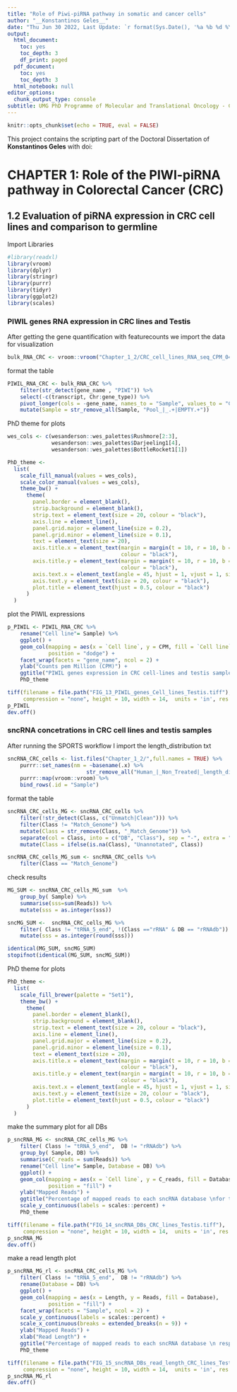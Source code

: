 ```yaml
---
title: "Role of Piwi-piRNA pathway in somatic and cancer cells"
author: "__Konstantinos Geles__"
date: "Thu Jun 30 2022, Last Update: `r format(Sys.Date(), '%a %b %d %Y')`"
output:
  html_document:
    toc: yes
    toc_depth: 3
    df_print: paged
  pdf_document:
    toc: yes
    toc_depth: 3
  html_notebook: null
editor_options:
  chunk_output_type: console
subtitle: UMG PhD Programme of Molecular and Translational Oncology - Circle XXXIV
---
```


```r
knitr::opts_chunk$set(echo = TRUE, eval = FALSE)
```

This project contains the scripting part of the Doctoral Dissertation of **Konstantinos Geles** with doi:   

# CHAPTER 1: Role of the PIWI-piRNA pathway in Colorectal Cancer (CRC)  
  
## 1.2 Evaluation of piRNA expression in CRC cell lines and comparison to germline 

Import Libraries
```r
#library(readxl)
library(vroom)
library(dplyr)
library(stringr)
library(purrr)
library(tidyr)
library(ggplot2)
library(scales)
```

### PIWIL genes RNA expression in CRC lines and Testis

After getting the gene quantification with featurecounts we import the data for visualization
```r
bulk_RNA_CRC <- vroom::vroom("Chapter_1_2/CRC_cell_lines_RNA_seq_CPM_04_Jul_2022.txt")
```

format the table
```r
PIWIL_RNA_CRC <- bulk_RNA_CRC %>% 
    filter(str_detect(gene_name , "PIWI")) %>% 
    select(-c(transcript, Chr:gene_type)) %>% 
    pivot_longer(cols = -gene_name, names_to = "Sample", values_to = "CPM") %>% 
    mutate(Sample = str_remove_all(Sample, "Pool_|_.+|EMPTY.+"))

```

PhD theme for plots
```r
wes_cols <- c(wesanderson::wes_palettes$Rushmore[2:3],
              wesanderson::wes_palettes$Darjeeling1[4],
              wesanderson::wes_palettes$BottleRocket1[1])

PhD_theme <-
  list(
    scale_fill_manual(values = wes_cols),
    scale_color_manual(values = wes_cols),
    theme_bw() +
      theme(
        panel.border = element_blank(),
        strip.background = element_blank(),
        strip.text = element_text(size = 20, colour = "black"),
        axis.line = element_line(),
        panel.grid.major = element_line(size = 0.2),
        panel.grid.minor = element_line(size = 0.1),
        text = element_text(size = 20),
        axis.title.x = element_text(margin = margin(t = 10, r = 10, b = 10, l = 10),
                                    colour = "black"),
        axis.title.y = element_text(margin = margin(t = 10, r = 10, b = 10, l = 10),
                                    colour = "black"),
        axis.text.x = element_text(angle = 45, hjust = 1, vjust = 1, size = 20),
        axis.text.y = element_text(size = 20, colour = "black"),
        plot.title = element_text(hjust = 0.5, colour = "black")
      )
  )
```

plot the PIWIL expressions
```r
p_PIWIL <- PIWIL_RNA_CRC %>% 
    rename("Cell line"= Sample) %>% 
    ggplot() +
    geom_col(mapping = aes(x = `Cell line`, y = CPM, fill = `Cell line`), 
             position = "dodge") +
    facet_wrap(facets = "gene_name", ncol = 2) +
    ylab("Counts pem Million (CPM)") +
    ggtitle("PIWIL genes expression in CRC cell-lines and testis samples") +
    PhD_theme

tiff(filename = file.path("FIG_13_PIWIL_genes_Cell_lines_Testis.tiff"),
     compression = "none", height = 10, width = 14,  units = 'in', res = 600)
p_PIWIL
dev.off()
```

### sncRNA concetrations in CRC cell lines and testis samples

After running the SPORTS workflow I import the length_distribution txt
```r
sncRNA_CRC_cells <- list.files("Chapter_1_2/",full.names = TRUE) %>% 
    purrr::set_names(nm = ~basename(.x) %>% 
                         str_remove_all("Human_|_Non_Treated|_length_distribution.txt")) %>% 
    purrr::map(vroom::vroom) %>% 
    bind_rows(.id = "Sample")
```

format the table
```r
sncRNA_CRC_cells_MG <- sncRNA_CRC_cells %>% 
    filter(!str_detect(Class, c("Unmatch|Clean"))) %>% 
    filter(Class != "Match_Genome") %>% 
    mutate(Class = str_remove(Class, "_Match_Genome")) %>% 
    separate(col = Class, into = c("DB", "Class"), sep = "-", extra = "merge") %>% 
    mutate(Class = ifelse(is.na(Class), "Unannotated", Class))

sncRNA_CRC_cells_MG_sum <- sncRNA_CRC_cells %>% 
    filter(Class == "Match_Genome")
```

check results
```r
MG_SUM <- sncRNA_CRC_cells_MG_sum  %>% 
    group_by( Sample) %>% 
    summarise(sss=sum(Reads)) %>% 
    mutate(sss = as.integer(sss))

sncMG_SUM <-  sncRNA_CRC_cells_MG %>% 
    filter( Class != "tRNA_5_end", !(Class =="rRNA" & DB == "rRNAdb")) %>% group_by( Sample) %>% summarise(sss=sum(Reads)) %>% 
    mutate(sss = as.integer(round(sss)))

identical(MG_SUM, sncMG_SUM)
stopifnot(identical(MG_SUM, sncMG_SUM))

```

PhD theme for plots
```r

PhD_theme <-
  list(
    scale_fill_brewer(palette = "Set1"),
    theme_bw() +
      theme(
        panel.border = element_blank(),
        strip.background = element_blank(),
        strip.text = element_text(size = 20, colour = "black"),
        axis.line = element_line(),
        panel.grid.major = element_line(size = 0.2),
        panel.grid.minor = element_line(size = 0.1),
        text = element_text(size = 20),
        axis.title.x = element_text(margin = margin(t = 10, r = 10, b = 10, l = 10),
                                    colour = "black"),
        axis.title.y = element_text(margin = margin(t = 10, r = 10, b = 10, l = 10),
                                    colour = "black"),
        axis.text.x = element_text(angle = 45, hjust = 1, vjust = 1, size = 20),
        axis.text.y = element_text(size = 20, colour = "black"),
        plot.title = element_text(hjust = 0.5, colour = "black")
      )
  )
```

make the summary plot for all DBs
```r
p_sncRNA_MG <- sncRNA_CRC_cells_MG %>% 
    filter( Class != "tRNA_5_end",  DB != "rRNAdb") %>% 
    group_by( Sample, DB) %>% 
    summarise(C_reads = sum(Reads)) %>% 
    rename("Cell line"= Sample, Database = DB) %>% 
    ggplot() +
    geom_col(mapping = aes(x = `Cell line`, y = C_reads, fill = Database), 
             position = "fill") +
    ylab("Mapped Reads") +
    ggtitle("Percentage of mapped reads to each sncRNA database \nfor the CRC cell-lines and testis samples") +
    scale_y_continuous(labels = scales::percent) +
    PhD_theme

tiff(filename = file.path("FIG_14_sncRNA_DBs_CRC_lines_Testis.tiff"),
     compression = "none", height = 10, width = 14,  units = 'in', res = 600)
p_sncRNA_MG
dev.off()
```

make a read length plot
```r
p_sncRNA_MG_rl <- sncRNA_CRC_cells_MG %>% 
    filter( Class != "tRNA_5_end",  DB != "rRNAdb") %>% 
    rename(Database = DB) %>% 
    ggplot() +
    geom_col(mapping = aes(x = Length, y = Reads, fill = Database), 
             position = "fill") +
    facet_wrap(facets = "Sample", ncol = 2) +
    scale_y_continuous(labels = scales::percent) +
    scale_x_continuous(breaks = extended_breaks(n = 9)) +
    ylab("Mapped Reads") +
    xlab("Read Length") +
    ggtitle("Percentage of mapped reads to each sncRNA database \n respect to read length, for the CRC cell-lines and testis samples") +
    PhD_theme

tiff(filename = file.path("FIG_15_sncRNA_DBs_read_length_CRC_lines_Testis.tiff"),
     compression = "none", height = 10, width = 14,  units = 'in', res = 600)
p_sncRNA_MG_rl
dev.off()
```

